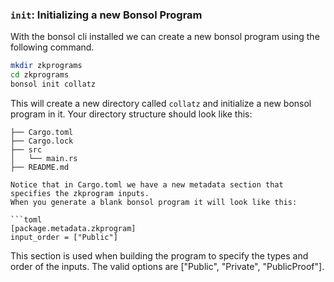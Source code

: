 ### `init`: Initializing a new Bonsol Program

With the bonsol cli installed we can create a new bonsol program using the following command.

```bash
mkdir zkprograms
cd zkprograms
bonsol init collatz
```
This will create a new directory called `collatz` and initialize a new bonsol program in it. Your directory structure should look like this:
```
├── Cargo.toml
├── Cargo.lock
├── src
│   └── main.rs
├── README.md

Notice that in Cargo.toml we have a new metadata section that specifies the zkprogram inputs.
When you generate a blank bonsol program it will look like this:

```toml
[package.metadata.zkprogram]
input_order = ["Public"]
```
This section is used when building the program to specify the types and order of the inputs.
The valid options are ["Public", "Private", "PublicProof"].